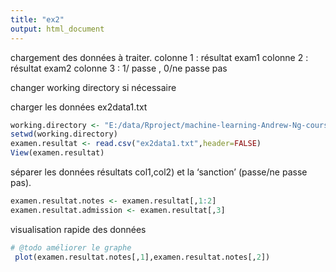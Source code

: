 ```yaml
---
title: "ex2"
output: html_document
---
```


chargement des données à traiter.
colonne 1 : résultat exam1
colonne 2 : résultat exam2
colonne 3 : 1/ passe , 0/ne passe pas

changer working directory si nécessaire

charger les données ex2data1.txt

```r
working.directory <- "E:/data/Rproject/machine-learning-Andrew-Ng-coursera"
setwd(working.directory)
examen.resultat <- read.csv("ex2data1.txt",header=FALSE)
View(examen.resultat)
```


séparer les données résultats col1,col2) et la 'sanction' (passe/ne passe pas).

```r
examen.resultat.notes <- examen.resultat[,1:2]
examen.resultat.admission <- examen.resultat[,3]
```

visualisation rapide des données
```r
# @todo améliorer le graphe 
 plot(examen.resultat.notes[,1],examen.resultat.notes[,2])
```


